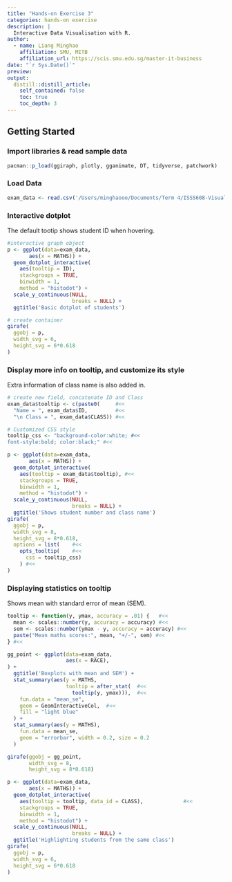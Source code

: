 ```yaml
---
title: "Hands-on Exercise 3"
categories: hands-on exercise
description: |
  Interactive Data Visualisation with R.
author:
  - name: Liang Minghao
    affiliation: SMU, MITB
    affiliation_url: https://scis.smu.edu.sg/master-it-business
date: "`r Sys.Date()`"
preview:
output:
  distill::distill_article:
    self_contained: false
    toc: true
    toc_depth: 3
---
```


## Getting Started

### Import libraries & read sample data

```r
pacman::p_load(ggiraph, plotly, gganimate, DT, tidyverse, patchwork)
```

### Load Data

```r
exam_data <- read.csv('/Users/minghaooo/Documents/Term 4/ISSS608-Visual Analytics/inclass-1/Exam_data.csv')
```

### Interactive dotplot

The default tootip shows student ID when hovering.

```r
#interactive graph object
p <- ggplot(data=exam_data, 
       aes(x = MATHS)) +
  geom_dotplot_interactive(
    aes(tooltip = ID),
    stackgroups = TRUE, 
    binwidth = 1, 
    method = "histodot") +
  scale_y_continuous(NULL, 
                     breaks = NULL) +
  ggtitle('Basic dotplot of students')

# create container
girafe(
  ggobj = p,
  width_svg = 6,
  height_svg = 6*0.618
)
```

### Display more info on tooltip, and customize its style

Extra information of class name is also added in.

```r

# create new field, concatenate ID and Class
exam_data$tooltip <- c(paste0(     #<<
  "Name = ", exam_data$ID,         #<<
  "\n Class = ", exam_data$CLASS)) #<<

# Customized CSS style
tooltip_css <- "background-color:white; #<<
font-style:bold; color:black;" #<<

p <- ggplot(data=exam_data, 
       aes(x = MATHS)) +
  geom_dotplot_interactive(
    aes(tooltip = exam_data$tooltip), #<<
    stackgroups = TRUE,
    binwidth = 1,
    method = "histodot") +
  scale_y_continuous(NULL,               
                     breaks = NULL) +
  ggtitle('Shows student number and class name')
girafe(
  ggobj = p,
  width_svg = 8,
  height_svg = 8*0.618,
  options = list(    #<<
    opts_tooltip(    #<<
      css = tooltip_css)
    ) #<<
)
```

### Displaying statistics on tooltip

Shows mean with standard error of mean (SEM).

```r
tooltip <- function(y, ymax, accuracy = .01) {   #<<
  mean <- scales::number(y, accuracy = accuracy) #<<
  sem <- scales::number(ymax - y, accuracy = accuracy) #<<
  paste("Mean maths scores:", mean, "+/-", sem) #<<
} #<<

gg_point <- ggplot(data=exam_data, 
                   aes(x = RACE),
) +
  ggtitle('Boxplots with mean and SEM') +
  stat_summary(aes(y = MATHS, 
                   tooltip = after_stat(  #<<
                     tooltip(y, ymax))),  #<<
    fun.data = "mean_se", 
    geom = GeomInteractiveCol,  #<<
    fill = "light blue"
  ) +
  stat_summary(aes(y = MATHS),
    fun.data = mean_se,
    geom = "errorbar", width = 0.2, size = 0.2
  )

girafe(ggobj = gg_point,
       width_svg = 8,
       height_svg = 8*0.618)

```

```r
p <- ggplot(data=exam_data, 
       aes(x = MATHS)) +
  geom_dotplot_interactive(           
    aes(tooltip = tooltip, data_id = CLASS),             #<<
    stackgroups = TRUE,               
    binwidth = 1,                        
    method = "histodot") +               
  scale_y_continuous(NULL,               
                     breaks = NULL) +
  ggtitle('Highlighting students from the same class')
girafe(                                  
  ggobj = p,                             
  width_svg = 6,                         
  height_svg = 6*0.618                      
)                                        
```
